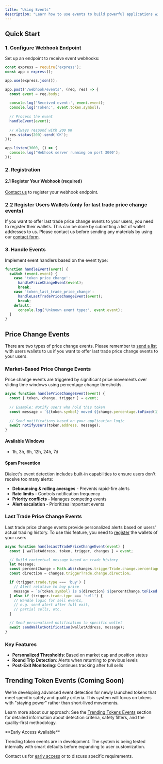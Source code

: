 ```yaml
---
title: "Using Events"
description: "Learn how to use events to build powerful applications with real-time price alerts and trending token detection. Integrate webhooks, handle events, and deliver timely notifications to your users."
---
```


## Quick Start

### 1. Configure Webhook Endpoint

Set up an endpoint to receive event webhooks:

```javascript
const express = require('express');
const app = express();

app.use(express.json());

app.post('/webhook/events', (req, res) => {
  const event = req.body;
  
  console.log('Received event:', event.event);
  console.log('Token:', event.token.symbol);
  
  // Process the event
  handleEvent(event);
  
  // Always respond with 200 OK
  res.status(200).send('OK');
});

app.listen(3000, () => {
  console.log('Webhook server running on port 3000');
});
```

### 2. Registration

#### 2.1 Register Your Webhook (required)

[Contact us](https://form.typeform.com/to/uIBkRDsF?utm_source=docs&utm_medium=typeform&utm_campaign=webhook-registration&utm_content=using-events-webhook-setup) to register your webhook endpoint.

### 2.2 Register Users Wallets (only for last trade price change events)

If you want to offer last trade price change events to your users, you need to register their wallets. This can be done by submitting a list of wallet addresses to us. Please contact us before sending any materials by using our [contact form](https://form.typeform.com/to/uIBkRDsF?utm_source=docs&utm_medium=typeform&utm_campaign=webhook-registration&utm_content=using-events-webhook-setup).

### 3. Handle Events

Implement event handlers based on the event type:

```javascript
function handleEvent(event) {
  switch (event.event) {
    case 'token_price_change':
      handlePriceChangeEvent(event);
      break;
    case 'token_last_trade_price_change':
      handleLastTradePriceChangeEvent(event);
      break;
    default:
      console.log('Unknown event type:', event.event);
  }
}
```

## Price Change Events

There are two types of price change events. Please remember to [send a list](/alerts/events/using-events#2-2-register-users-wallets-only-for-last-trade-price-change-events) with users wallets to us if you want to offer last trade price change events to your users.

### Market-Based Price Change Events

Price change events are triggered by significant price movements over sliding time windows using percentage change thresholds.

```javascript
async function handlePriceChangeEvent(event) {
  const { token, change, trigger } = event;
  
  // Example: Notify users who hold this token
  const message = `${token.symbol} moved ${change.percentage.toFixed(1)}% over the last ${trigger.window.duration}`;
  
  // Send notifications based on your application logic
  await notifyUsers(token.address, message);
}
```

#### Available Windows
- 1h, 3h, 6h, 12h, 24h, 7d

#### Spam Prevention
Dialect's event detection includes built-in capabilities to ensure users don't receive too many alerts:

- **Debouncing & rolling averages** - Prevents rapid-fire alerts
- **Rate limits** - Controls notification frequency  
- **Priority conflicts** - Manages competing events
- **Alert escalation** - Prioritizes important events

### Last Trade Price Change Events

Last trade price change events provide personalized alerts based on users' actual trading history. To use this feature, you need to [register](/alerts/events/using-events#2-2-register-users-wallets-only-for-last-trade-price-change-events) the wallets of your users.

```javascript
async function handleLastTradePriceChangeEvent(event) {
  const { walletAddress, token, trigger, changes } = event;

  // Build contextual message based on trade history
  let message;
  const percentChange = Math.abs(changes.triggerTrade.change.percentage);
  const direction = changes.triggerTrade.change.direction;

  if (trigger.trade.type === 'buy') {
    // Alert relative to buy price
    message = `${token.symbol} is ${direction} ${percentChange.toFixed(1)}% since you bought`;
  } else if (trigger.trade.type === 'sell') {
    // Handle logic for sell events, 
    // e.g. send alert after full exit, 
    // partial sells, etc.
  }

  // Send personalized notification to specific wallet
  await sendWalletNotification(walletAddress, message);
}
```

### Key Features
- **Personalized Thresholds**: Based on market cap and position status
- **Round Trip Detection**: Alerts when returning to previous levels
- **Post-Exit Monitoring**: Continues tracking after full sells

## Trending Token Events (Coming Soon)

We're developing advanced event detection for newly launched tokens that meet specific safety and quality criteria. This system will focus on tokens with "staying power" rather than short-lived movements.

Learn more about our approach: See the [Trending Tokens Events](/alerts/events/trending-tokens-events) section for detailed information about detection criteria, safety filters, and the quality-first methodology.

<Tip>
**Early Access Available**

Trending token events are in development. The system is being tested internally with smart defaults before expanding to user customization.

Contact us for [early access](https://form.typeform.com/to/uIBkRDsF?utm_source=docs&utm_medium=typeform&utm_campaign=trending-tokens-early-access&utm_content=using-events-trending-tokens) or to discuss specific requirements.
</Tip>